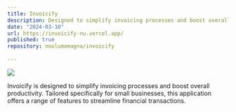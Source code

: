 ```yaml
---
title: Invoicify
description: Designed to simplify invoicing processes and boost overall productivity. Tailored specifically for small businesses, this application offers a range of features to streamline financial transactions.
date: "2024-03-10"
url: https://invoicify-nu.vercel.app/
published: true
repository: noxlumomagna/invoicify
  
---
```



[![](/planetfall.png)](https://invoicify-nu.vercel.app/)

Invoicify is designed to simplify invoicing processes and boost overall productivity. Tailored specifically for small businesses, this application offers a range of features to streamline financial transactions.

